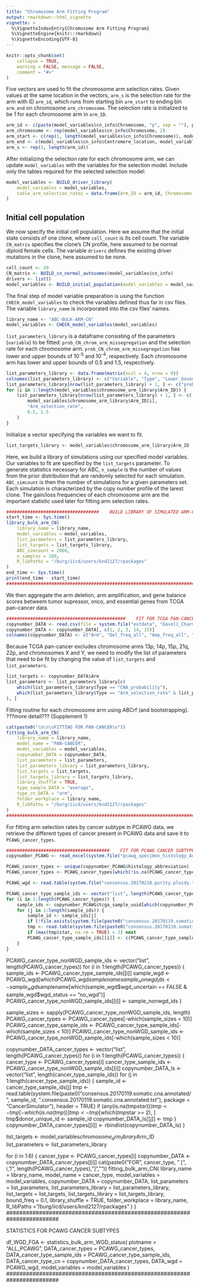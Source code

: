```yaml
---
title: "Chromosome Arm Fitting Program"
output: rmarkdown::html_vignette
vignette: >
  %\VignetteIndexEntry{Chromosome Arm Fitting Program}
  %\VignetteEngine{knitr::rmarkdown}
  %\VignetteEncoding{UTF-8}
---
```


```r
knitr::opts_chunk$set(
    collapse = TRUE,
    warning = FALSE, message = FALSE,
    comment = "#>"
)
```


Five vectors are used to fit the chromosome arm selection rates. 
Given values at the same location in the vectors, `arm_s` is the selection rate for the arm with ID `arm_id`, which runs from starting bin `arm_start` to ending bin `arm_end` on chromosome `arm_chromosome`. 
The selection rate is initialized to be 1 for each chromosome arm in `arm_ID`.

```r
arm_id <- c(paste(model_variables$cn_info$Chromosome, "p", sep = ""), paste(model_variables$cn_info$Chromosome, "q", sep = ""))
arm_chromosome <- rep(model_variables$cn_info$Chromosome, 2)
arm_start <- c(rep(1, length(model_variables$cn_info$Chromosome)), model_variables$cn_info$Centromere_location + 1)
arm_end <- c(model_variables$cn_info$Centromere_location, model_variables$cn_info$Bin_count)
arm_s <- rep(1, length(arm_id))
```

After initializing the selection rate for each chromosome arm, we can update `model_variables` with the variables for the selection model. Include only the tables required for the selected selection model:

```r
model_variables <- BUILD_driver_library(
    model_variables = model_variables,
    table_arm_selection_rates = data.frame(Arm_ID = arm_id, Chromosome = arm_chromosome, Bin_start = arm_start, Bin_end = arm_end, s_rate = arm_s)
)
```

## Initial cell population

We now specify the initial cell population. Here we assume that the initial state consists of one clone, where `cell_count` is its cell count. The variable `CN_matrix` specifies the clone's CN profile, here assumed to be normal diploid female cells. The variable `drivers` defines the existing driver mutations in the clone, here assumed to be none.

```r
cell_count <- 20
CN_matrix <- BUILD_cn_normal_autosomes(model_variables$cn_info)
drivers <- list()
model_variables <- BUILD_initial_population(model_variables = model_variables, cell_count = cell_count, CN_matrix = CN_matrix, drivers = drivers)
```

The final step of model variable preparation is using the function `CHECK_model_variables` to check the variables defined thus far in csv files. The variable `library_name` is incorporated into the csv files' names.

```r
library_name <- "ABC-BULK-ARM-CN"
model_variables <- CHECK_model_variables(model_variables)
```

`list_parameters_library` is a dataframe consisting of the parameters (`variable`) to be fitted: `prob_CN_chrom_arm_missegregation` and the selection rate for each chromosome arm. 
`prob_CN_chrom_arm_missegregation` has lower and upper bounds of 10^-5^ and 10^-4^, respectively. Each chromosome arm has lower and upper bounds of 0.5 and 1.5, respectively.

```r
list_parameters_library <- data.frame(matrix(ncol = 4, nrow = 0))
colnames(list_parameters_library) <- c("Variable", "Type", "Lower_bound", "Upper_bound")
list_parameters_library[nrow(list_parameters_library) + 1, ] <- c("prob_CN_chrom_arm_missegregation", "CNA_probability", 1e-5, 1e-4)
for (i in 1:length(model_variables$chromosome_arm_library$Arm_ID)) {
    list_parameters_library[nrow(list_parameters_library) + 1, ] <- c(
        model_variables$chromosome_arm_library$Arm_ID[i],
        "Arm_selection_rate",
        0.5, 1.5
    )
}
```

Initialize a vector specifying the variables we want to fit.

```r
list_targets_library <- model_variables$chromosome_arm_library$Arm_ID
```

Here, we build a library of simulations using our specified model variables. 
Our variables to fit are specified by the `list_targets` parameter. 
To generate statistics necessary for ABC, `n_sample` is the number of values from the prior distribution that are randomly selected for each simulation. 
`ABC_simcount` is then the number of simulations for a given parameters set. 
Each simulation is characterized by the copy number profile of the larest clone. 
The gain/loss frequencies of each chromosome arm are the important statistic used later for fitting arm selection rates.

```r
###################################    BUILD LIBRARY OF SIMULATED ARM-CN
start_time <- Sys.time()
library_bulk_arm_CN(
    library_name = library_name,
    model_variables = model_variables,
    list_parameters = list_parameters_library,
    list_targets = list_targets_library,
    ABC_simcount = 2000,
    n_samples = 100,
    R_libPaths = "/burg/iicd/users/knd2127/rpackages"
)
end_time <- Sys.time()
print(end_time - start_time)
########################################################################
```

We then aggregate the arm deletion, arm amplification, and gene balance scores betweem tumor supressor, onco, and essential genes from TCGA pan-cancer data.

```r
#############################################    FIT FOR TCGA PAN-CANCER
copynumber_DATA <- read.csv(file = system.file("extdata", "Davoli_Charm_score.csv", package = "CancerSimulator"))
copynumber_DATA <- copynumber_DATA[, c(1, 2, 3, 14, 15)]
colnames(copynumber_DATA) <- c("Arm", "Del_freq_all", "Amp_freq_all", "Charm.TSG.OG.score", "Charm.TSG.OG.Ess.score")
```

Because TCGA pan-cancer excludes chromosome arms 13p, 14p, 15p, 21q, 22p, and chromosomes X and Y, we need to modify the list of parameters that need to be fit by changing the value of `list_targets` and `list_parameters`. 

```r
list_targets <- copynumber_DATA$Arm
list_parameters <- list_parameters_library[c(
    which(list_parameters_library$Type == "CNA_probability"),
    which(list_parameters_library$Type == "Arm_selection_rate" & list_parameters_library$Variable %in% copynumber_DATA$Arm)
), ]
```

Fitting routine for each chromosome arm using ABCrf (and bootstrapping). ???more detail??? (Supplement 1)

```r
cat(paste0("\n\n\nFITTING FOR PAN-CANCER\n"))
fitting_bulk_arm_CN(
    library_name = library_name,
    model_name = "PAN-CANCER",
    model_variables = model_variables,
    copynumber_DATA = copynumber_DATA,
    list_parameters = list_parameters,
    list_parameters_library = list_parameters_library,
    list_targets = list_targets,
    list_targets_library = list_targets_library,
    library_shuffle = TRUE,
    type_sample_DATA = "average",
    type_cn_DATA = "arm",
    folder_workplace = library_name,
    R_libPaths = "/burg/iicd/users/knd2127/rpackages"
)
########################################################################
```

For fitting arm selection rates by cancer subtype in PCAWG data, we retrieve the different types of cancer present in PCAWG data and save it to `PCAWG_cancer_types`.

```r
#######################################    FIT FOR PCAWG CANCER SUBTYPES
copynumber_PCAWG <- read_excel(system.file("pcawg_specimen_histology_August2016_v9.xlsx", package = "CancerSimulator"))

PCAWG_cancer_types <- unique(copynumber_PCAWG$histology_abbreviation)
PCAWG_cancer_types <- PCAWG_cancer_types[which(!is.na(PCAWG_cancer_types))]
```



```r
PCAWG_wgd <- read.table(system.file("consensus.20170218.purity.ploidy.txt", package = "CancerSimulator"), header = TRUE)
```



```r
PCAWG_cancer_type_sample_ids <- vector("list", length(PCAWG_cancer_types))
for (i in 1:length(PCAWG_cancer_types)) {
    sample_ids <- copynumber_PCAWG$tcga_sample_uuid[which(copynumber_PCAWG$histology_abbreviation == PCAWG_cancer_types[i])]
    for (j in 1:length(sample_ids)) {
        sample_id <- sample_ids[j]
        if (!file.exists(system.file(paste0("consensus.20170119.somatic.cna.annotated/", sample_id, ".consensus.20170119.somatic.cna.annotated.txt"), package = "CancerSimulator"))) next
        tmp <- read.table(system.file(paste0("consensus.20170119.somatic.cna.annotated/", sample_id, ".consensus.20170119.somatic.cna.annotated.txt"), package = "CancerSimulator"), header = TRUE)
        if (max(tmp$star, na.rm = TRUE) < 2) next
        PCAWG_cancer_type_sample_ids[[i]] <- c(PCAWG_cancer_type_sample_ids[[i]], sample_id)
    }
}
```


PCAWG_cancer_type_nonWGD_sample_ids <- vector("list", length(PCAWG_cancer_types))
for (i in 1:length(PCAWG_cancer_types)) {
    sample_ids <- PCAWG_cancer_type_sample_ids[[i]]
    sample_wgd <- PCAWG_wgd[which(PCAWG_wgd$samplename %in% sample_ids), ]
    sample_nonwgd_ids <- sample_wgd$samplename[which(sample_wgd$wgd_uncertain == FALSE & sample_wgd$wgd_status == "no_wgd")]
    PCAWG_cancer_type_nonWGD_sample_ids[[i]] <- sample_nonwgd_ids
}

sample_sizes <- sapply(PCAWG_cancer_type_nonWGD_sample_ids, length)
PCAWG_cancer_types <- PCAWG_cancer_types[-which(sample_sizes < 10)]
PCAWG_cancer_type_sample_ids <- PCAWG_cancer_type_sample_ids[-which(sample_sizes < 10)]
PCAWG_cancer_type_nonWGD_sample_ids <- PCAWG_cancer_type_nonWGD_sample_ids[-which(sample_sizes < 10)]

copynumber_DATA_cancer_types <- vector("list", length(PCAWG_cancer_types))
for (i in 1:length(PCAWG_cancer_types)) {
    cancer_type <- PCAWG_cancer_types[i]
    cancer_type_sample_ids <- PCAWG_cancer_type_nonWGD_sample_ids[[i]]
    copynumber_DATA_ls <- vector("list", length(cancer_type_sample_ids))
    for (j in 1:length(cancer_type_sample_ids)) {
        sample_id <- cancer_type_sample_ids[j]
        tmp <- read.table(system.file(paste0("consensus.20170119.somatic.cna.annotated/", sample_id, ".consensus.20170119.somatic.cna.annotated.txt"), package = "CancerSimulator"), header = TRUE)
        if (any(is.na(tmp$star))) tmp <- tmp[-which(is.na(tmp))]
        tmp <- tmp[which(tmp$star >= 2), ]
        tmp$donor_unique_id <- sample_id
        copynumber_DATA_ls[[j]] <- tmp
    }
    copynumber_DATA_cancer_types[[i]] <- rbindlist(copynumber_DATA_ls)
}

list_targets <- model_variables$chromosome_arm_library$Arm_ID
list_parameters <- list_parameters_library

for (i in 1:6) {
    cancer_type <- PCAWG_cancer_types[i]
    copynumber_DATA <- copynumber_DATA_cancer_types[[i]]
    cat(paste0("\n\n\nFITTING FOR ", cancer_type, "   [", i, "/", length(PCAWG_cancer_types), "]", "\n"))
    fitting_bulk_arm_CN(
        library_name = library_name,
        model_name = cancer_type,
        model_variables = model_variables,
        copynumber_DATA = copynumber_DATA,
        list_parameters = list_parameters,
        list_parameters_library = list_parameters_library,
        list_targets = list_targets,
        list_targets_library = list_targets_library,
        bound_freq = 0.1,
        library_shuffle = TRUE,
        folder_workplace = library_name,
        R_libPaths = "/burg/iicd/users/knd2127/rpackages"
    )
}
########################################################################



################################    STATISTICS FOR PCAWG CANCER SUBTYPES
df_WGD_FGA <- statistics_bulk_arm_WGD_status(
    plotname = "ALL_PCAWG",
    DATA_cancer_types = PCAWG_cancer_types,
    DATA_cancer_type_sample_ids = PCAWG_cancer_type_sample_ids,
    DATA_cancer_type_cn = copynumber_DATA_cancer_types,
    DATA_wgd = PCAWG_wgd,
    model_variables = model_variables
)
########################################################################